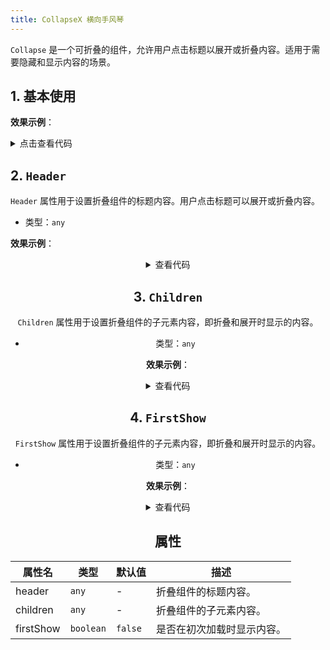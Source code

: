 ```yaml
---
title: CollapseX 横向手风琴
---
```



`Collapse` 是一个可折叠的组件，允许用户点击标题以展开或折叠内容。适用于需要隐藏和显示内容的场景。

## 1. 基本使用

**效果示例**：

<Card>
<Basic />
<details>
<summary>点击查看代码</summary>
</details>
</Card>

## 2. `Header`

`Header` 属性用于设置折叠组件的标题内容。用户点击标题可以展开或折叠内容。

* 类型：`any`

**效果示例**：

<Card>
<Header />

<details className="mt-3">
<summary>查看代码</summary>

```javascript
import React from "react";
import Collapse from "@site/src/components/web-elements/adou-collapse";

interface HeaderProps {}

const Header = ({}: HeaderProps) => {
  return (
    <div className="header-wrapper">
      <Collapse header={<h1>点击展开</h1>}>
        <p>这是可折叠的内容。</p>
      </Collapse>
    </div>
  );
};

export default Header;
```

</details>
</Card>

## 3. `Children`

`Children` 属性用于设置折叠组件的子元素内容，即折叠和展开时显示的内容。

* 类型：`any`

**效果示例**：

<Card>
<Children />

<details className="mt-3">
<summary>查看代码</summary>

```javascript
import React from "react";
import Collapse from "@site/src/components/web-elements/adou-collapse";

interface ChildrenProps {}

const Children = ({}: ChildrenProps) => {
  return (
    <div className="header-wrapper">
      <Collapse header={"常见问题解答"}>
        <p style={{ color: "green" }}>这里是关于常见问题的详细解答内容。</p>
      </Collapse>
    </div>
  );
};

export default Children;

```

</details>
</Card>

## 4. `FirstShow`

`FirstShow` 属性用于设置折叠组件的子元素内容，即折叠和展开时显示的内容。

* 类型：`any`

**效果示例**：

<Card>
<FirstShow />

<details className="mt-3">
<summary>查看代码</summary>

```javascript
import React from "react";
import Collapse from "@site/src/components/web-elements/adou-collapse";

interface FirstShowProps {}

const FirstShow = ({}: FirstShowProps) => {
  return (
    <div className="first-show-wrapper">
      <Collapse firstShow header={"常见问题解答"}>
        <p style={{ color: "greenyellow" }}>
          这里是关于常见问题的详细解答内容。
        </p>
      </Collapse>
    </div>
  );
};

export default FirstShow;
```

</details>
</Card>

## 属性

| 属性名    | 类型      | 默认值   | 描述                           |
| --------- | --------- | -------- | ------------------------------ |
| header    | `any`     | -        | 折叠组件的标题内容。           |
| children  | `any`     | -        | 折叠组件的子元素内容。         |
| firstShow | `boolean` | `false`  | 是否在初次加载时显示内容。     |
